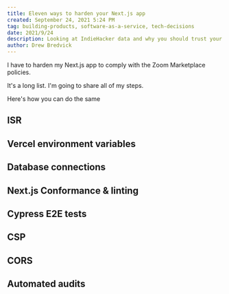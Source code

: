 ```yaml
---
title: Eleven ways to harden your Next.js app
created: September 24, 2021 5:24 PM
tag: building-products, software-as-a-service, tech-decisions
date: 2021/9/24
description: Looking at IndieHacker data and why you should trust your instincts.
author: Drew Bredvick
---
```


I have to harden my Next.js app to comply with the Zoom Marketplace policies.

It's a long list. I'm going to share all of my steps.

Here's how you can do the same

## ISR

## Vercel environment variables

## Database connections

## Next.js Conformance & linting

## Cypress E2E tests

## CSP

## CORS

## Automated audits
